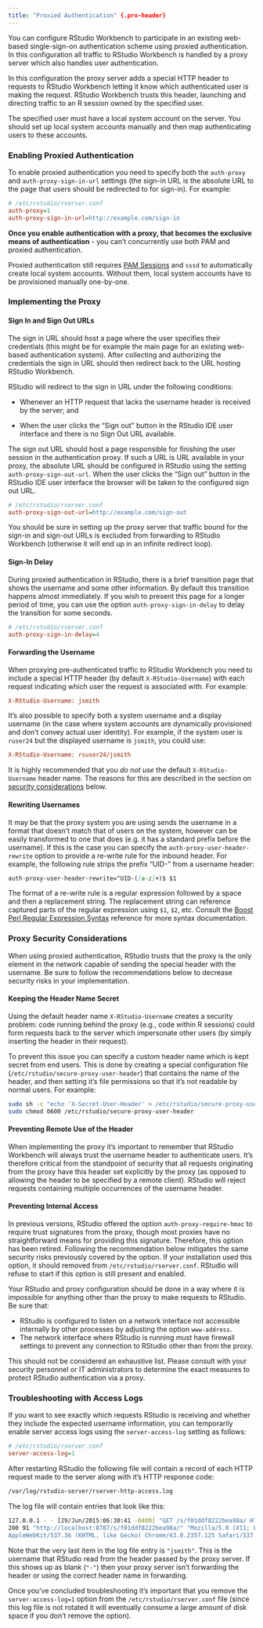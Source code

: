 ```yaml
---
title: "Proxied Authentication" {.pro-header}
---
```


You can configure RStudio Workbench to participate in an existing web-based single-sign-on authentication scheme using proxied authentication. In this configuration all traffic to RStudio Workbench is handled by a proxy server which also handles user authentication. 

In this configuration the proxy server adds a special HTTP header to requests to RStudio Workbench letting it know which authenticated user is making the request. RStudio Workbench trusts this header, launching and directing traffic to an R session owned by the specified user.

The specified user must have a local system account on the server. You should set up local system accounts manually and then map authenticating users to these accounts.

### Enabling Proxied Authentication

To enable proxied authentication you need to specify both the `auth-proxy` and `auth-proxy-sign-in-url` settings (the sign-in URL is the absolute URL to the page that users should be redirected to for sign-in). For example:



```ini
# /etc/rstudio/rserver.conf
auth-proxy=1
auth-proxy-sign-in-url=http://example.com/sign-in
```

::: {.callout-important}
**Once you enable authentication with a proxy, that becomes the exclusive means of authentication** - you can't concurrently use both PAM and proxied authentication.
:::

::: {.callout-important}
Proxied authentication still requires [PAM Sessions](../r_sessions/pam_sessions.html) and `sssd` to automatically create local system accounts. Without them, local system accounts have to be provisioned manually one-by-one.
:::


### Implementing the Proxy

#### Sign In and Sign Out URLs

The sign in URL should host a page where the user specifies their credentials (this might be for example the main page for an existing web-based authentication system). After collecting and authorizing the credentials the sign in URL should then redirect back to the URL hosting RStudio Workbench.

RStudio will redirect to the sign in URL under the following conditions:

- Whenever an HTTP request that lacks the username header is received by the server; and

- When the user clicks the "Sign out" button in the RStudio IDE user interface and there is no Sign Out URL available.

The sign out URL should host a page responsible for finishing the user session in the authentication proxy. If such a URL is URL available in your proxy, the absolute URL should be configured in RStudio using the setting `auth-proxy-sign-out-url`. When the user clicks the "Sign out" button in the RStudio IDE user interface the browser will be taken to the configured sign out URL.

```ini
# /etc/rstudio/rserver.conf
auth-proxy-sign-out-url=http://example.com/sign-out
```

You should be sure in setting up the proxy server that traffic bound for the sign-in and sign-out URLs is excluded from forwarding to RStudio Workbench (otherwise it will end up in an infinite redirect loop).

#### Sign-In Delay

During proxied authentication in RStudio, there is a brief transition page that shows the username and some other information. By default this transition happens almost immediately. If you wish to present this page for a longer period of time, you can use the option `auth-proxy-sign-in-delay` to delay the transition for some seconds.



```ini
# /etc/rstudio/rserver.conf
auth-proxy-sign-in-delay=4
```

#### Forwarding the Username

When proxying pre-authenticated traffic to RStudio Workbench you need to include a special HTTP header (by default `X-RStudio-Username`) with each request indicating which user the request is associated with. For example:

```ini
X-RStudio-Username: jsmith
```

It's also possible to specify both a system username and a display username (in the case where system accounts are dynamically provisioned and don't convey actual user identity). For example, if the system user is `ruser24` but the displayed username is `jsmith`, you could use:

```ini
X-RStudio-Username: rsuser24/jsmith
```

::: {.callout-note}
It is highly recommended that you *do not use* the default `X-RStudio-Username` header name. The reasons for this are described in the section on [security considerations](#proxy-security-considerations) below.
:::

#### Rewriting Usernames

It may be that the proxy system you are using sends the username in a format that doesn't match that of users on the system, however can be easily transformed to one that does (e.g. it has a standard prefix before the username). If this is the case you can specify the `auth-proxy-user-header-rewrite` option to provide a re-write rule for the inbound header. For example, the following rule strips the prefix "UID-" from a username header:

```markdown
auth-proxy-user-header-rewrite=^UID-([a-z]+)$ $1
```

The format of a re-write rule is a regular expression followed by a space and then a replacement string. The replacement string can reference captured parts of the regular expression using `$1`, `$2`, etc. Consult the [Boost Perl Regular Expression Syntax](https://www.boost.org/doc/libs/1_64_0/libs/regex/doc/html/boost_regex/syntax/perl_syntax.html) reference for more syntax documentation.

### Proxy Security Considerations

When using proxied authentication, RStudio trusts that the proxy is the only element in the network capable of sending the special header with the username. Be sure to follow the recommendations below to decrease security risks in your implementation.


#### Keeping the Header Name Secret

Using the default header name `X-RStudio-Username` creates a security problem: code running behind the proxy (e.g., code within R sessions) could form requests back to the server which impersonate other users (by simply inserting the header in their request).

To prevent this issue you can specify a custom header name which is kept secret from end users. This is done by creating a special configuration file (`/etc/rstudio/secure-proxy-user-header`) that contains the name of the header, and then setting it's file permissions so that it's not readable by normal users. For example:

```bash
sudo sh -c "echo 'X-Secret-User-Header' > /etc/rstudio/secure-proxy-user-header"
sudo chmod 0600 /etc/rstudio/secure-proxy-user-header
```

#### Preventing Remote Use of the Header

When implementing the proxy it's important to remember that RStudio Workbench will always trust the username header to authenticate users. It's therefore critical from the standpoint of security that all requests originating from the proxy have this header set explicitly by the proxy (as opposed to allowing the header to be specified by a remote client). RStudio will reject requests containing multiple occurrences of the username header.

#### Preventing Internal Access

::: {.callout-note}
In previous versions, RStudio offered the option `auth-proxy-require-hmac` to require trust signatures from the proxy, though most proxies have no straightforward means for providing this signature. Therefore, this option has been retired. Following the recommendation below mitigates the same security risks previously covered by the option. If your installation used this option, it should removed from `/etc/rstudio/rserver.conf`. RStudio will refuse to start if this option is still present and enabled.
:::


Your RStudio and proxy configuration should be done in a way where it is impossible for anything other than the proxy to make requests to RStudio. Be sure that:

- RStudio is configured to listen on a network interface not accessible internally by other processes by adjusting the option `www-address`.
- The network interface where RStudio is running must have firewall settings to prevent any connection to RStudio other than from the proxy.

::: {.callout-important}
This should not be considered an exhaustive list. Please consult with your security personnel or IT administrators to determine the exact measures to protect RStudio authentication via a proxy.
:::

### Troubleshooting with Access Logs

If you want to see exactly which requests RStudio is receiving and whether they include the expected username information, you can temporarily enable server access logs using the `server-access-log` setting as follows:

```ini
# /etc/rstudio/rserver.conf
server-access-log=1
```

After restarting RStudio the following file will contain a record of each HTTP request made to the server along with it's HTTP response code:

```bash
/var/log/rstudio-server/rserver-http-access.log
```

The log file will contain entries that look like this:

```bash
127.0.0.1 - - [29/Jun/2015:06:30:41 -0400] "GET /s/f01ddf8222bea98a/ HTTP/1.1"
200 91 "http://localhost:8787/s/f01ddf8222bea98a/" "Mozilla/5.0 (X11; Linux x86_64)
AppleWebKit/537.36 (KHTML, like Gecko) Chrome/43.0.2357.125 Safari/537.36" "jsmith"
```

Note that the very last item in the log file entry is `"jsmith"`. This is the username that RStudio read from the header passed by the proxy server. If this shows up as blank (`"-"`) then your proxy server isn't forwarding the header or using the correct header name in forwarding.

::: {.callout-important}
Once you've concluded troubleshooting it's important that you remove the `server-access-log=1` option from the `/etc/rstudio/rserver.conf` file (since this log file is not rotated it will eventually consume a large amount of disk space if you don't remove the option).
:::


